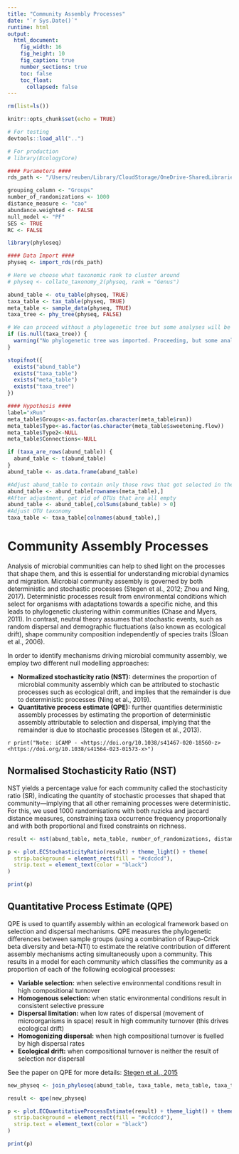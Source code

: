 ```yaml
---
title: "Community Assembly Processes"
date: "`r Sys.Date()`"
runtime: html
output: 
  html_document:
    fig_width: 16
    fig_height: 10
    fig_caption: true
    number_sections: true
    toc: false
    toc_float:
      collapsed: false
---
```


```r
rm(list=ls())

knitr::opts_chunk$set(echo = TRUE)

# For testing
devtools::load_all("..")

# For production
# library(EcologyCore)
```

```r
#### Parameters ####
rds_path <- "/Users/reuben/Library/CloudStorage/OneDrive-SharedLibraries-CranfieldUniversity/Sophie Bretagne - Shared/data/experiment_genus.rds"

grouping_column <- "Groups"
number_of_randomizations <- 1000
distance_measure <- "cao"
abundance.weighted <- FALSE
null_model <- "PF"
SES <- TRUE
RC <- FALSE
```

```r
library(phyloseq)

#### Data Import ####
physeq <- import_rds(rds_path)

# Here we choose what taxonomic rank to cluster around
# physeq <- collate_taxonomy_2(physeq, rank = "Genus")

abund_table <- otu_table(physeq, TRUE)
taxa_table <- tax_table(physeq, TRUE)
meta_table <- sample_data(physeq, TRUE)
taxa_tree <- phy_tree(physeq, FALSE)

# We can proceed without a phylogenetic tree but some analyses will be unavailable
if (is.null(taxa_tree)) {
  warning("No phylogenetic tree was imported. Proceeding, but some analyses may be unavailable.")
}
```

```r
stopifnot({
  exists("abund_table")
  exists("taxa_table")
  exists("meta_table")
  exists("taxa_tree")
})
```

```r
#### Hypothesis ####
label="xRun"
meta_table$Groups<-as.factor(as.character(meta_table$run))
meta_table$Type<-as.factor(as.character(meta_table$sweetening.flow))
meta_table$Type2<-NULL
meta_table$Connections<-NULL
```

```r
if (taxa_are_rows(abund_table)) {
  abund_table <- t(abund_table)
}
abund_table <- as.data.frame(abund_table)

#Adjust abund_table to contain only those rows that got selected in the Hypothesis space
abund_table <- abund_table[rownames(meta_table),]
#After adjustment, get rid of OTUs that are all empty
abund_table <- abund_table[,colSums(abund_table) > 0]
#Adjust OTU taxonomy
taxa_table <- taxa_table[colnames(abund_table),]
```

# Community Assembly Processes

Analysis of microbial communities can help to shed light on the processes that shape them, and this is essential for understanding microbial dynamics and migration. Microbial community assembly is governed by both deterministic and stochastic processes (Stegen et al., 2012; Zhou and Ning, 2017). Deterministic processes result from environmental conditions which select for organisms with adaptations towards a specific niche, and this leads to phylogenetic clustering within communities (Chase and Myers, 2011). In contrast, neutral theory assumes that stochastic events, such as random dispersal and demographic fluctuations (also known as ecological drift), shape community composition independently of species traits (Sloan et al., 2006). 

In order to identify mechanisms driving microbial community assembly, we employ two different null modelling approaches:

- **Normalized stochasticity ratio (NST):** determines the proportion of microbial community assembly which can be attributed to stochastic processes such as ecological drift, and implies that the remainder is due to deterministic processes (Ning et al., 2019).
- **Quantitative process estimate (QPE):** further quantifies deterministic assembly processes by estimating the proportion of deterministic assembly attributable to selection and dispersal, implying that the remainder is due to stochastic processes (Stegen et al., 2013).

`r print("Note: iCAMP - <https://doi.org/10.1038/s41467-020-18560-z> <https://doi.org/10.1038/s41564-023-01573-x>")`

## Normalised Stochasticity Ratio (NST)

NST yields a percentage value for each community called the stochasticity ratio (SR), indicating the quantity of stochastic processes that shaped that community—implying that all other remaining processes were deterministic. For this, we used 1000 randomisations with both ruzicka and jaccard distance measures, constraining taxa occurrence frequency proportionally and with both proportional and fixed constraints on richness. 

```r
result <- nst(abund_table, meta_table, number_of_randomizations, distance_measure, abundance.weighted, null_model, SES, RC)
```

```r
p <- plot.ECStochasticityRatio(result) + theme_light() + theme(
  strip.background = element_rect(fill = "#cdcdcd"),
  strip.text = element_text(color = "black")
)

print(p)
```

## Quantitative Process Estimate (QPE)

QPE is used to quantify assembly within an ecological framework based on selection and dispersal mechanisms. QPE measures the phylogenetic differences between sample groups (using a combination of Raup-Crick beta diversity and beta-NTI) to estimate the relative contribution of different assembly mechanisms acting simultaneously upon a community. This results in a model for each community which classifies the community as a proportion of each of the following ecological processes:

- **Variable selection:** when selective environmental conditions result in high compositional turnover
- **Homogenous selection:** when static environmental conditions result in consistent selective pressure
- **Dispersal limitation:** when low rates of dispersal (movement of microorganisms in space) result in high community turnover (this drives ecological drift)
- **Homogenizing dispersal:** when high compositional turnover is fuelled by high dispersal rates
- **Ecological drift:** when compositional turnover is neither the result of selection nor dispersal 

See the paper on QPE for more details: [Stegen et al., 2015](https://doi.org/10.3389/fmicb.2015.00370)

```r
new_physeq <- join_phyloseq(abund_table, taxa_table, meta_table, taxa_tree)

result <- qpe(new_physeq)
```

```r
p <- plot.ECQuantitativeProcessEstimate(result) + theme_light() + theme(
  strip.background = element_rect(fill = "#cdcdcd"),
  strip.text = element_text(color = "black")
)

print(p)
```
